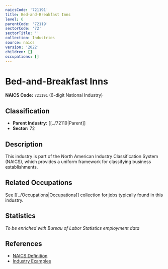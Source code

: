 ```yaml
---
naicsCode: '721191'
title: Bed-and-Breakfast Inns
level: 6
parentCode: '72119'
sectorCode: '72'
sectorTitle: ''
collection: Industries
source: naics
version: '2022'
children: []
occupations: []
---
```

# Bed-and-Breakfast Inns

**NAICS Code:** `721191` (6-digit National Industry)

## Classification

- **Parent Industry:** [[../72119|Parent]]
- **Sector:** 72

## Description

This industry is part of the North American Industry Classification System (NAICS), which provides a uniform framework for classifying business establishments.

## Related Occupations

See [[../Occupations|Occupations]] collection for jobs typically found in this industry.

## Statistics

*To be enriched with Bureau of Labor Statistics employment data*

## References

- [NAICS Definition](https://www.census.gov/naics/)
- [Industry Examples](https://www.census.gov/naics/2022NAICS/)
